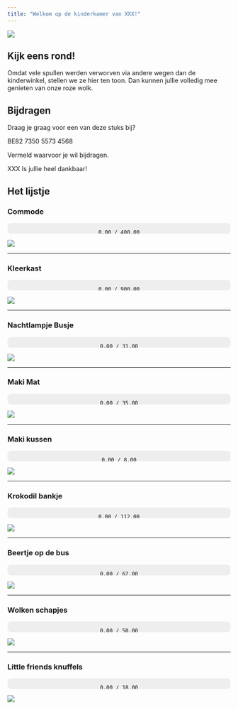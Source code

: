 ```yaml
---
title: "Welkom op de kinderkamer van XXX!"
---
```


![](images/kamer.png)

## Kijk eens rond!

Omdat vele spullen werden verworven via andere wegen dan de kinderwinkel, stellen we ze hier ten toon. Dan kunnen jullie volledig mee genieten van onze roze wolk.

## Bijdragen

Draag je graag voor een van deze stuks bij?

BE82 7350 5573 4568

Vermeld waarvoor je wil bijdragen.

XXX Is jullie heel dankbaar!

## Het lijstje

### Commode

<div style="width:100%;background:#eee;border-radius:8px;overflow:hidden;height:24px;margin:1em 0;text-align:center;">
    0.00 / 400.00
  <div style="width:50%;background:#4CAF50;height:100%;text-align:center;color:white;line-height:24px;font-weight:bold;">
    0.00 / 400.00
  </div>
</div>

![](images/commode.jpg)

---

### Kleerkast

<div style="width:100%;background:#eee;border-radius:8px;overflow:hidden;height:24px;margin:1em 0;text-align:center;">
    0.00 / 900.00
  <div style="width:50%;background:#4CAF50;height:100%;text-align:center;color:white;line-height:24px;font-weight:bold;">
    0.00 / 900.00
  </div>
</div>

![](images/kast.jpg)


---

### Nachtlampje Busje

<div style="width:100%;background:#eee;border-radius:8px;overflow:hidden;height:24px;margin:1em 0;text-align:center;">
    0.00 / 31.00
  <div style="width:50%;background:#4CAF50;height:100%;text-align:center;color:white;line-height:24px;font-weight:bold;">
    0.00 / 31.00
  </div>
</div>

![](images/nachtlampje.jpg)

---

### Maki Mat

<div style="width:100%;background:#eee;border-radius:8px;overflow:hidden;height:24px;margin:1em 0;text-align:center;">
    0.00 / 35.00
  <div style="width:50%;background:#4CAF50;height:100%;text-align:center;color:white;line-height:24px;font-weight:bold;">
    0.00 / 35.00
  </div>
</div>

![](images/maki_mat.jpg)

---

### Maki kussen

<div style="width:100%;background:#eee;border-radius:8px;overflow:hidden;height:24px;margin:1em 0;text-align:center;">
    0.00 / 8.00
  <div style="width:50%;background:#4CAF50;height:100%;text-align:center;color:white;line-height:24px;font-weight:bold;">
    0.00 / 8.00
  </div>
</div>

![](images/maki_kussen.jpg)

---

### Krokodil bankje

<div style="width:100%;background:#eee;border-radius:8px;overflow:hidden;height:24px;margin:1em 0;text-align:center;">
    0.00 / 112.00
  <div style="width:50%;background:#4CAF50;height:100%;text-align:center;color:white;line-height:24px;font-weight:bold;">
    0.00 / 112.00
  </div>
</div>

![](images/krokodil.jpg)

---

### Beertje op de bus

<div style="width:100%;background:#eee;border-radius:8px;overflow:hidden;height:24px;margin:1em 0;text-align:center;">
    0.00 / 62.00
  <div style="width:50%;background:#4CAF50;height:100%;text-align:center;color:white;line-height:24px;font-weight:bold;">
    0.00 / 62.00
  </div>
</div>

![](images/bus_en_beer.jpg)

---

### Wolken schapjes

<div style="width:100%;background:#eee;border-radius:8px;overflow:hidden;height:24px;margin:1em 0;text-align:center;">
    0.00 / 50.00
  <div style="width:50%;background:#4CAF50;height:100%;text-align:center;color:white;line-height:24px;font-weight:bold;">
    0.00 / 50.00
  </div>
</div>

![](images/schqpjes.jpg)

---

### Little friends knuffels

<div style="width:100%;background:#eee;border-radius:8px;overflow:hidden;height:24px;margin:1em 0;text-align:center;">
    0.00 / 18.00
  <div style="width:50%;background:#4CAF50;height:100%;text-align:center;color:white;line-height:24px;font-weight:bold;">
    0.00 / 18.00
  </div>
</div>

![](images/little_friends.jpg)
